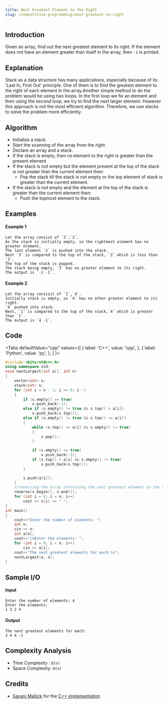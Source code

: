 ```yaml
---
title: Next Greatest Element to the Right
slug: /competitive-programming/next-greatest-to-right
---
```


## Introduction

Given an array, find out the next greatest element to its right. If the element does not have an element greater than itself in the array, then `-1` is printed. 

## Explanation

Stack as a data structure has many applications, especially because of its 'Last In, First Out' principle. One of them is to find the greatest element to the right of each element in the array.Another simple method to do the problem would be using two loops. In the first loop we fix an element and then using the second loop, we try to find the next larger element. However this approach is not the most efficient algorithm. Therefore, we use stacks to solve the problem more efficiently.

## Algorithm

- Initialize a stack. 
- Start the scanning of the array from the right. 
- Declare an array and a stack.
- If the stack is empty, then no element to the right is greater than the present element
- If the stack is not empty but the element present at the top of the stack is not greater than the current element then:
    - Pop the stack till the stack is not empty or the top element of stack is greater than the current element.
- If the stack is not empty and the element at the top of the stack is greater than the current element then:
    - Push the topmost element to the stack.

## Examples

#### Example 1

```
Let the array consist of `3`,`2`.
As the stack is initially empty, so the rightmost element has no greater element.
The last element `2` is pushed into the stack.
Next `3` is compared to the top of the stack, `2` which is less than `3`.
The top of the stack is popped.
The stack being empty, `3` has no greater element to its right.
The output is `-1 -1`.
```

#### Example 2

```
Let the array consisit of `1`,`4`.
Initially stack is empty, so `4` has no other greater element to its right.
`4` pushed into stack.
Next, `1` is compared to the top of the stack,`4` which is greater than `1`.
The output is `4 -1`.
```

## Code


<Tabs
  defaultValue="cpp"
  values={[
    { label: 'C++', value: 'cpp', },
    { label: 'Python', value: 'py', },
  ]
}>
<TabItem value="cpp">

```cpp
#include <bits/stdc++.h>
using namespace std;
void nextLargest(int a[], int n)
{
    vector<int> v;
    stack<int> s;
    for (int i = n - 1; i >= 0; i--)
    {
        if (s.empty() == true)
            v.push_back(-1);
        else if (s.empty() != true && s.top() > a[i])
            v.push_back(s.top());
        else if (s.empty() != true && s.top() <= a[i])
        {
            while (s.top() <= a[i] && s.empty() != true)
            {
                s.pop();
            }

            if (s.empty() == true)
                v.push_back(-1);
            if (s.top() > a[i] && s.empty() != true)
                v.push_back(s.top());
        }

        s.push(a[i]);
    }
    //reversing the array containing the next greatest element to the right
    reverse(v.begin(), v.end());
    for (int i = 0; i < n; i++)
        cout << v[i] << " ";
}
int main()
{
    cout<<"Enter the number of elements: ";
    int n;
    cin >> n;
    int a[n];
    cout<<"\nEnter the elements: ";
    for (int i = 0; i < n; i++)
        cin >> a[i];
    cout<<"The next greatest elements for each:\n"; 
    nextLargest(a, n);
}
```
</TabItem>
</Tabs>


## Sample I/O

#### Input

```
Enter the number of elements: 4
Enter the elements: 
1 3 2 4
```

#### Output

```
The next greatest elements for each:
3 4 4 -1
```

## Complexity Analysis

- Time Complexity : `O(n)`
- Space Complexity: `O(n)`

## Credits

* [Sayani Mallick](https://github.com/SAY-droid427) for the [C++ implementation](https://github.com/TesseractCoding/NeoAlgo/blob/master/C-Plus-Plus/stack/next_greatest_right.cpp)
